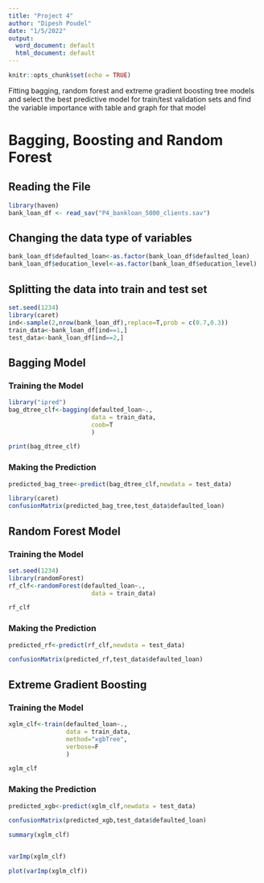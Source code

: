 ```yaml
---
title: "Project 4"
author: "Dipesh Poudel"
date: "1/5/2022"
output:
  word_document: default
  html_document: default
---
```


```r
knitr::opts_chunk$set(echo = TRUE)
```

Fitting bagging, random forest and extreme gradient boosting tree models and select the best predictive model for train/test validation sets and find the variable importance with table and graph for that model 

# Bagging, Boosting and Random Forest
## Reading the File
```r
library(haven)
bank_loan_df <- read_sav("P4_bankloan_5000_clients.sav")
```

## Changing the data type of variables
```r
bank_loan_df$defaulted_loan<-as.factor(bank_loan_df$defaulted_loan)
bank_loan_df$education_level<-as.factor(bank_loan_df$education_level)
```



## Splitting the data into train and test set
```r
set.seed(1234)
library(caret)
ind<-sample(2,nrow(bank_loan_df),replace=T,prob = c(0.7,0.3))
train_data<-bank_loan_df[ind==1,]
test_data<-bank_loan_df[ind==2,]
```

## Bagging Model

### Training the Model
```r
library("ipred")
bag_dtree_clf<-bagging(defaulted_loan~.,
                       data = train_data,
                       coob=T
                       )
```

```r
print(bag_dtree_clf)
```
### Making the Prediction
```r
predicted_bag_tree<-predict(bag_dtree_clf,newdata = test_data)
```

```r
library(caret)
confusionMatrix(predicted_bag_tree,test_data$defaulted_loan)
```
## Random Forest Model

### Training the Model
```r
set.seed(1234)
library(randomForest)
rf_clf<-randomForest(defaulted_loan~.,
                       data = train_data)
```

```r
rf_clf
```
### Making the Prediction
```r
predicted_rf<-predict(rf_clf,newdata = test_data)
```

```r
confusionMatrix(predicted_rf,test_data$defaulted_loan)
```

## Extreme Gradient Boosting

### Training the Model
```r
xglm_clf<-train(defaulted_loan~.,
                data = train_data,
                method="xgbTree",
                verbose=F
                )
```

```r
xglm_clf
```
### Making the Prediction
```r
predicted_xgb<-predict(xglm_clf,newdata = test_data)
```

```r
confusionMatrix(predicted_xgb,test_data$defaulted_loan)
```
```r
summary(xglm_clf)
```
```r
```


```r
varImp(xglm_clf)
```


```r
plot(varImp(xglm_clf))
```


